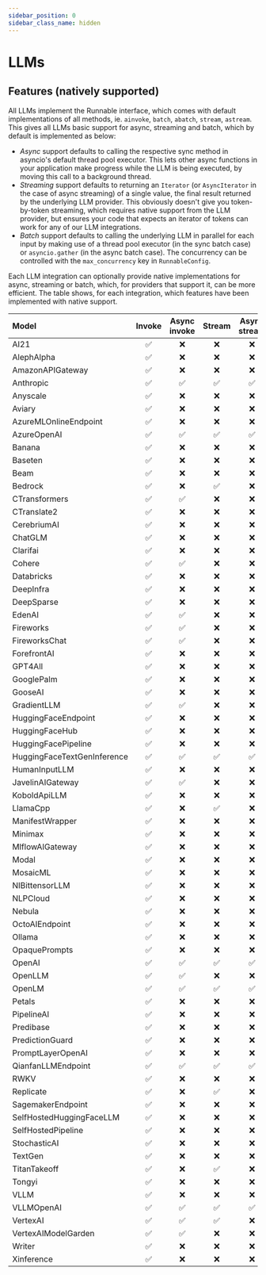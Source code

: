 ```yaml
---
sidebar_position: 0
sidebar_class_name: hidden
---
```


# LLMs


## Features (natively supported)
All LLMs implement the Runnable interface, which comes with default implementations of all methods, ie. `ainvoke`, `batch`, `abatch`, `stream`, `astream`. This gives all LLMs basic support for async, streaming and batch, which by default is implemented as below:
- *Async* support defaults to calling the respective sync method in asyncio's default thread pool executor. This lets other async functions in your application make progress while the LLM is being executed, by moving this call to a background thread.
- *Streaming* support defaults to returning an `Iterator` (or `AsyncIterator` in the case of async streaming) of a single value, the final result returned by the underlying LLM provider. This obviously doesn't give you token-by-token streaming, which requires native support from the LLM provider, but ensures your code that expects an iterator of tokens can work for any of our LLM integrations.
- *Batch* support defaults to calling the underlying LLM in parallel for each input by making use of a thread pool executor (in the sync batch case) or `asyncio.gather` (in the async batch case). The concurrency can be controlled with the `max_concurrency` key in `RunnableConfig`.

Each LLM integration can optionally provide native implementations for async, streaming or batch, which, for providers that support it, can be more efficient. The table shows, for each integration, which features have been implemented with native support.

Model|Invoke|Async invoke|Stream|Async stream|Batch|Async batch
:-|:-:|:-:|:-:|:-:|:-:|:-:
AI21|✅|❌|❌|❌|❌|❌
AlephAlpha|✅|❌|❌|❌|❌|❌
AmazonAPIGateway|✅|❌|❌|❌|❌|❌
Anthropic|✅|✅|✅|✅|❌|❌
Anyscale|✅|❌|❌|❌|❌|❌
Aviary|✅|❌|❌|❌|❌|❌
AzureMLOnlineEndpoint|✅|❌|❌|❌|❌|❌
AzureOpenAI|✅|✅|✅|✅|✅|✅
Banana|✅|❌|❌|❌|❌|❌
Baseten|✅|❌|❌|❌|❌|❌
Beam|✅|❌|❌|❌|❌|❌
Bedrock|✅|❌|✅|❌|❌|❌
CTransformers|✅|✅|❌|❌|❌|❌
CTranslate2|✅|❌|❌|❌|✅|❌
CerebriumAI|✅|❌|❌|❌|❌|❌
ChatGLM|✅|❌|❌|❌|❌|❌
Clarifai|✅|❌|❌|❌|❌|❌
Cohere|✅|✅|❌|❌|❌|❌
Databricks|✅|❌|❌|❌|❌|❌
DeepInfra|✅|❌|❌|❌|❌|❌
DeepSparse|✅|❌|❌|❌|❌|❌
EdenAI|✅|✅|❌|❌|❌|❌
Fireworks|✅|✅|❌|❌|✅|✅
FireworksChat|✅|✅|❌|❌|✅|✅
ForefrontAI|✅|❌|❌|❌|❌|❌
GPT4All|✅|❌|❌|❌|❌|❌
GooglePalm|✅|❌|❌|❌|✅|❌
GooseAI|✅|❌|❌|❌|❌|❌
GradientLLM|✅|✅|❌|❌|❌|❌
HuggingFaceEndpoint|✅|❌|❌|❌|❌|❌
HuggingFaceHub|✅|❌|❌|❌|❌|❌
HuggingFacePipeline|✅|❌|❌|❌|❌|❌
HuggingFaceTextGenInference|✅|✅|✅|✅|❌|❌
HumanInputLLM|✅|❌|❌|❌|❌|❌
JavelinAIGateway|✅|✅|❌|❌|❌|❌
KoboldApiLLM|✅|❌|❌|❌|❌|❌
LlamaCpp|✅|❌|✅|❌|❌|❌
ManifestWrapper|✅|❌|❌|❌|❌|❌
Minimax|✅|❌|❌|❌|❌|❌
MlflowAIGateway|✅|❌|❌|❌|❌|❌
Modal|✅|❌|❌|❌|❌|❌
MosaicML|✅|❌|❌|❌|❌|❌
NIBittensorLLM|✅|❌|❌|❌|❌|❌
NLPCloud|✅|❌|❌|❌|❌|❌
Nebula|✅|❌|❌|❌|❌|❌
OctoAIEndpoint|✅|❌|❌|❌|❌|❌
Ollama|✅|❌|❌|❌|❌|❌
OpaquePrompts|✅|❌|❌|❌|❌|❌
OpenAI|✅|✅|✅|✅|✅|✅
OpenLLM|✅|✅|❌|❌|❌|❌
OpenLM|✅|✅|✅|✅|✅|✅
Petals|✅|❌|❌|❌|❌|❌
PipelineAI|✅|❌|❌|❌|❌|❌
Predibase|✅|❌|❌|❌|❌|❌
PredictionGuard|✅|❌|❌|❌|❌|❌
PromptLayerOpenAI|✅|❌|❌|❌|❌|❌
QianfanLLMEndpoint|✅|✅|✅|✅|❌|❌
RWKV|✅|❌|❌|❌|❌|❌
Replicate|✅|❌|✅|❌|❌|❌
SagemakerEndpoint|✅|❌|❌|❌|❌|❌
SelfHostedHuggingFaceLLM|✅|❌|❌|❌|❌|❌
SelfHostedPipeline|✅|❌|❌|❌|❌|❌
StochasticAI|✅|❌|❌|❌|❌|❌
TextGen|✅|❌|❌|❌|❌|❌
TitanTakeoff|✅|❌|✅|❌|❌|❌
Tongyi|✅|❌|❌|❌|❌|❌
VLLM|✅|❌|❌|❌|✅|❌
VLLMOpenAI|✅|✅|✅|✅|✅|✅
VertexAI|✅|✅|✅|❌|✅|✅
VertexAIModelGarden|✅|✅|❌|❌|✅|✅
Writer|✅|❌|❌|❌|❌|❌
Xinference|✅|❌|❌|❌|❌|❌

<DocCardList />
